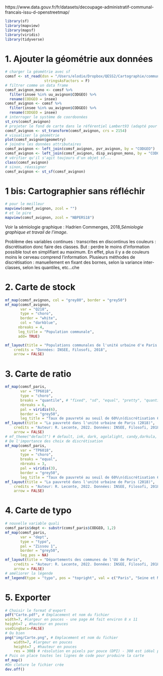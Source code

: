 https://www.data.gouv.fr/fr/datasets/decoupage-administratif-communal-francais-issu-d-openstreetmap/


```r
library(sf)
library(mapview)
library(mapsf)
library(viridis)
library(tidyverse)
```

# 1. Ajouter la géométrie aux données


```r
# charger la géométrie avec sf
comsf <- st_read(dsn = "/Users/elodie/Dropbox/QESS2/Cartographie/communes-20220101-shp/communes-20220101.shp", 
                  stringsAsFactors = F)
# filtrer comme un data frame
comsf_avignon_mono <- comsf %>% 
  filter(insee %in% uu_avignon$CODGEO) %>% 
  rename(CODGEO = insee)
comsf_avignon <- comsf %>% 
  filter(insee %in% uu_avignon$CODGEO) %>% 
  rename(CODGEO = insee)
# interroger le système de coordoonées 
st_crs(comsf_avignon)
# projeter le fond de carte dans le référentiel Lambert93 (adapté pour la France)
comsf_avignon <- st_transform(comsf_avignon, crs = 2154)
# visualiser la géométrie
plot(comsf_avignon$geometry)
# joindre les données attributaires
comsf_avignon <- left_join(comsf_avignon, pvr_avignon, by = "CODGEO")
comsf_avignon <- left_join(comsf_avignon, disp_avignon_mono, by = "CODGEO")
# vérifier qu'il s'agit toujours d'un objet sf...
class(comsf_avignon)
# sinon, réassigner
comsf_avignon <- st_sf(comsf_avignon)
```

# 1 bis: Cartographier sans réfléchir

```r
# pour le meilleur
mapview(comsf_avignon, zcol = "")
# et le pire
mapview(comsf_avignon, zcol = "NBPERS18")
```


Voir la sémiologie graphique : Hadrien Commenges, 2018,*Sémiologie graphique et travail de l'image*.

Problème des variables continues : transcrites en discontinus les couleurs : discrétisation donc faire des classes. But : perdre le moins d'information possible tout en simplifiant au maximum. En effet, plus il y a de couleurs moins le cerveau comprend l'information. 
Plusieurs méthodes de discrétisation : manuellement en fixant des bornes, selon la variance inter-classes, selon les quantiles, etc...che

# 2. Carte de stock

```r
mf_map(comsf_avignon, col = "grey80", border = "grey50")
mf_map(comsf_avignon, 
       var = "Q218", 
       type = "choro", 
       border = "white", 
       col = "darkblue", 
      nbreaks = 4,
      leg_title = "Population communale",
      add= TRUE)

mf_layout(title = "Populations communales de l'unité urbaine d'e Paris d'Avignon (2018)", 
    credits = "Données: INSEE, Filosofi, 2018",
    arrow = FALSE)
```


# 3. Carte de ratio

```r
mf_map(comsf_paris, 
       var = "TP6018", 
       type = "choro", 
       breaks = "quantile", # "fixed", "sd", "equal", "pretty", "quantile", "kmeans", "hclust", "bclust", "fisher", "jenks" and "dpih"
       nbreaks = 6, 
       pal = viridis(6), 
       border = "grey50", 
       leg_title = "Taux de pauvreté au seuil de 60%\n(discrétisation 6 quantiles)")
mf_layout(title = "La pauvreté dans l'unité urbaine de Paris (2018)", 
    credits = "Auteur: R. Leconte, 2022. Données: INSEE, Filosofi, 2018",
    arrow = FALSE)
# mf_theme("default") # default, ink, dark, agolalight, candy,darkula, iceberg, green, nevermind, jsk or barcelona
# De l'importance des choix de discrétisation
mf_map(comsf_paris, 
       var = "TP6018", 
       type = "choro", 
       breaks = "equal", 
       nbreaks = 3,
       pal = viridis(3), 
       border = "grey50", 
       leg_title = "Taux de pauvreté au seuil de 60%\n(discrétisation 6 quantiles)")
mf_layout(title = "La pauvreté dans l'unité urbaine de Paris (2018)", 
    credits = "Auteur: R. Leconte, 2022. Données: INSEE, Filosofi, 2018",
    arrow = FALSE)
```


# 4. Carte de typo

```r
# nouvelle variable quali
comsf_paris$dept <- substr(comsf_paris$CODGEO, 1,2)
mf_map(comsf_paris, 
       var = "dept", 
       type = "typo", 
       pal = "Zissou 1",
       border = "grey50", 
       leg_pos = NA)
mf_layout(title = "Départements des communes de l'UU de Paris", 
    credits = "Auteur: R. Leconte, 2022. Données: INSEE, Filosofi, 2018",
    arrow = FALSE)
# améliorer la légende
mf_legend(type = "typo", pos = "topright", val = c("Paris", "Seine et Marne", "Yvelines", "Essone", "Hauts de Seine", "Seine Saint Denis", "Val de Marne", "Val d'Oise"), pal = "Zissou 1", title = "Départements", cex = 0.5)
```


# 5. Exporter

```r
# Choisir le format d'export
pdf("Carte.pdf", # Emplacement et nom du fichier
width=7, #largeur en pouces - une page A4 fait environ 8 x 11
height=7 , #hauteur en pouces
useDingbats=FALSE)
# Ou bien 
png("img/Carte.png", # Emplacement et nom du fichier
    width=7, #largeur en pouces
    height=7 , #hauteur en pouces
    res = 300) # résolution en pixels par pouce (DPI) - 300 est idéal pour imprimer
# Puis on place toutes les lignes de code pour produire la carte
mf_map()
#On cloture le fichier crée
dev.off()
```



